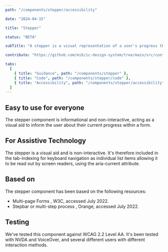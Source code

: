 ```yaml
---
path: "/components/stepper/accessibility"

date: "2024-04-15"

title: "Stepper"

status: "BETA"

subTitle: "A stepper is a visual representation of a user's progress through a predefined set of steps in a linear process."

contribute: "https://github.com/mi6/ic-design-system/tree/main/src/content/structured/components/stepper"

tabs:
  [
    { title: "Guidance", path: "/components/stepper" },
    { title: "Code", path: "/components/stepper/code" },
    { title: "Accessibility", path: "/components/stepper/accessibility" },
  ]
---
```


## Easy to use for everyone

The stepper component is informational and non-interactive, acting as a visual aid to inform the user about their current progress within a form.

## For Assistive Technology

The stepper is a visual aid and is non-interactive. It's therefore included in the tab-indexing for keyboard navigation as individual list items allowing it to be read out by screen readers, using the aria-current attribute.

## Based on

The stepper component has been based on the following resources:

<ul>
  <li>
    <ic-link
      target="_blank"
      href="https://www.w3.org/WAI/tutorials/forms/multi-page/"
      rel="noreferer noopener nofollow"
    >
      Multi-page Forms
    </ic-link>
    , W3C, accessed July 2022.
  </li>
  <li>
    <ic-link
      target="_blank"
      href="https://a11y-guidelines.orange.com/en/web/components-examples/stepbar/"
      rel="noreferer noopener nofollow"
    >
      Stepbar or multi-step process
    </ic-link>
    , Orange, accessed July 2022.
  </li>
</ul>

## Testing

We've tested this component against WCAG 2.2 Level AA. It's been tested with NVDA and VoiceOver, and several different users with different interaction methods.
